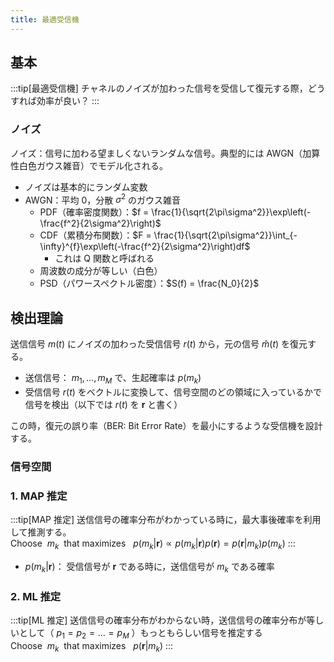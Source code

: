 ```yaml
---
title: 最適受信機
---
```


## 基本
:::tip[最適受信機]
チャネルのノイズが加わった信号を受信して復元する際，どうすれば効率が良い？
:::

### ノイズ
ノイズ：信号に加わる望ましくないランダムな信号。典型的には AWGN（加算性白色ガウス雑音）でモデル化される。
- ノイズは基本的にランダム変数
- AWGN：平均 0，分散 $\sigma^2$ のガウス雑音
    - PDF（確率密度関数）：$f = \frac{1}{\sqrt{2\pi\sigma^2}}\exp\left(-\frac{f^2}{2\sigma^2}\right)$
    - CDF（累積分布関数）：$F = \frac{1}{\sqrt{2\pi\sigma^2}}\int_{-\infty}^{f}\exp\left(-\frac{f^2}{2\sigma^2}\right)df$
        - これは Q 関数と呼ばれる
    - 周波数の成分が等しい（白色）
    - PSD（パワースペクトル密度）：$S(f) = \frac{N_0}{2}$

## 検出理論
送信信号 $m(t)$ にノイズの加わった受信信号 $r(t)$ から，元の信号 $\hat{m}(t)$ を復元する。
- 送信信号： $m_1,…,m_M$ で、生起確率は $p(m_k)$
- 受信信号 $r(t)$ をベクトルに変換して、信号空間のどの領域に入っているかで信号を検出（以下では $r(t)$ を $\bm{r}$ と書く）

この時，復元の誤り率（BER: Bit Error Rate）を最小にするような受信機を設計する。

### 信号空間

### 1. MAP 推定
:::tip[MAP 推定]
送信信号の確率分布がわかっている時に，最大事後確率を利用して推測する。  
Choose $~m_k~$ that maximizes  $~~p(m_k|\bm{r}) 
\propto p(m_k|\bm{r}) p(\bm{r})= p(\bm{r}|m_k)p(m_k)$
:::
- $p(m_k|\bm{r})$： 受信信号が $\bm{r}$ である時に，送信信号が $m_k$ である確率

### 2. ML 推定
:::tip[ML 推定]
送信信号の確率分布がわからない時，送信信号の確率分布が等しいとして（ $p_1=p_2=…=p_M$ ）もっともらしい信号を推定する  
Choose $~m_k~$ that maximizes  $~~p(\bm{r}|m_k)$
:::
